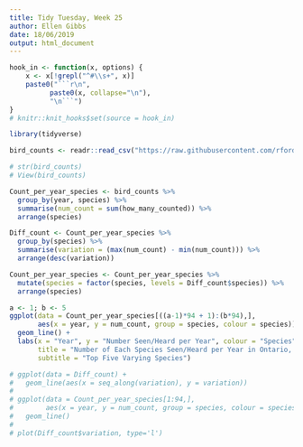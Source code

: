 ```yaml
---
title: Tidy Tuesday, Week 25
author: Ellen Gibbs
date: 18/06/2019
output: html_document
---
```


```r
hook_in <- function(x, options) {
    x <- x[!grepl("^#\\s+", x)]
    paste0("```r\n",
          paste0(x, collapse="\n"),
          "\n```")
}
# knitr::knit_hooks$set(source = hook_in)
```

```r
library(tidyverse)

bird_counts <- readr::read_csv("https://raw.githubusercontent.com/rfordatascience/tidytuesday/master/data/2019/2019-06-18/bird_counts.csv")

# str(bird_counts)
# View(bird_counts)
```

```r
Count_per_year_species <- bird_counts %>% 
  group_by(year, species) %>% 
  summarise(num_count = sum(how_many_counted)) %>% 
  arrange(species)

Diff_count <- Count_per_year_species %>% 
  group_by(species) %>% 
  summarise(variation = (max(num_count) - min(num_count))) %>% 
  arrange(desc(variation))

Count_per_year_species <- Count_per_year_species %>% 
  mutate(species = factor(species, levels = Diff_count$species)) %>% 
  arrange(species)
```

```r
a <- 1; b <- 5
ggplot(data = Count_per_year_species[((a-1)*94 + 1):(b*94),], 
       aes(x = year, y = num_count, group = species, colour = species)) + 
  geom_line() + 
  labs(x = "Year", y = "Number Seen/Heard per Year", colour = "Species", 
       title = "Number of Each Species Seen/Heard per Year in Ontario, Canada",
       subtitle = "Top Five Varying Species")

# ggplot(data = Diff_count) + 
#   geom_line(aes(x = seq_along(variation), y = variation))
# 
# ggplot(data = Count_per_year_species[1:94,], 
#        aes(x = year, y = num_count, group = species, colour = species)) + 
#   geom_line()
# 
# plot(Diff_count$variation, type='l')

```
